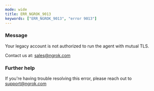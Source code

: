 ```yaml
---
mode: wide
title: ERR_NGROK_9013
keywords: ["ERR_NGROK_9013", "error 9013"]
---
```



### Message

Your legacy account is not authorized to run the agent with mutual TLS.

Contact us at: sales@ngrok.com

<ErrorDetails />

### Further help

If you're having trouble resolving this error, please reach out to [support@ngrok.com](mailto:support@ngrok.com?subject=Help%20with%20ERR_NGROK_9013)
